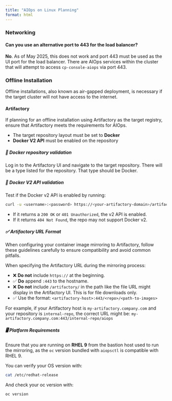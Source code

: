 ```yaml
---
title: "AIOps on Linux Planning"
format: html
---
```


### Networking

#### Can you use an alternative port to 443 for the load balancer?

**No**. As of May 2025, this does not work and port 443 must be used as the UI port for the load balancer. There are AIOps services
within the cluster that will attempt to access `cp-console-aiops` via port 443.

### Offline Installation

Offline installations, also known as air-gapped deployment, is necessary if the target cluster will not have access to the internet.

#### Artifactory

If planning for an offline installation using Artifactory as the target registry, ensure that Artifactory meets the requirements for AIOps.

- The target repository layout must be set to **Docker**
- **Docker V2 API** must be enabled on the repository

##### 🧪 Docker repository validation

Log in to the Artifactory UI and navigate to the target repository. There will be a type listed for the repository. That type should be
Docker.

##### 🧪 Docker V2 API validation

Test if the Docker v2 API is enabled by running:

```bash
curl -u <username>:<password> https://<your-artifactory-domain>/artifactory/<repo-name>/v2/
```

- If it returns a `200 OK` or `401 Unauthorized`, the v2 API is enabled.
- If it returns `404 Not Found`, the repo may not support Docker v2.

##### ✅ Artifactory URL Format

When configuring your container image mirroring to Artifactory, follow these guidelines carefully to ensure compatibility and avoid common pitfalls.

When specifying the Artifactory URL during the mirroring process:

- ❌ **Do not** include `https://` at the beginning.
- ✅ **Do** append `:443` to the hostname.
- ❌ **Do not** include `/artifactory/` in the path like the file URL might display in the Artifactory UI. This is for file downloads only.
- ✅ Use the format: `<artifactory-host>:443/<repo>/<path-to-images>`

For example, if your Artifactory host is `my-artifactory.company.com` and your repository is `internal-repo`, the correct URL might be: 
`my-artifactory.company.com:443/internal-repo/aiops`

##### 🖥️ Platform Requirements

Ensure that you are running on **RHEL 9** from the bastion host used to run the mirroring, as the `oc` version bundled with `aiopsctl` is compatible with RHEL 9.

You can verify your OS version with:

```bash
cat /etc/redhat-release
```

And check your oc version with:

```bash
oc version
```